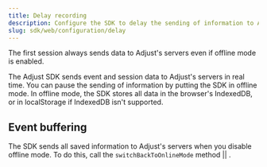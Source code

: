 ```yaml
---
title: Delay recording
description: Configure the SDK to delay the sending of information to Adjust's servers.
slug: sdk/web/configuration/delay
---
```



<Callout type="important">

The first session always sends data to Adjust's servers even if offline mode is enabled.

</Callout>

The Adjust SDK sends event and session data to Adjust's servers in real time. You can pause the sending of information by putting the SDK in offline mode. In offline mode, the SDK stores all data in the browser's IndexedDB, or in localStorage if IndexedDB isn't supported.

<SwitchToOfflineMode />

## Event buffering

The SDK sends all saved information to Adjust's servers when you disable offline mode. To do this, call the <Tooltip>`switchBackToOnlineMode` method || <SwitchBackToOnlineModeSig /></Tooltip>.

<SwitchBackToOnlineMode />
